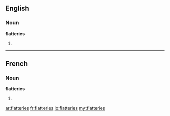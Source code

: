 ==English==

===Noun===
'''flatteries'''

# {{plural of|flattery}}

----

==French==

===Noun===
'''flatteries''' {{f}}

# {{plural of|flatterie|lang=fr}}

[[ar:flatteries]]
[[fr:flatteries]]
[[io:flatteries]]
[[my:flatteries]]